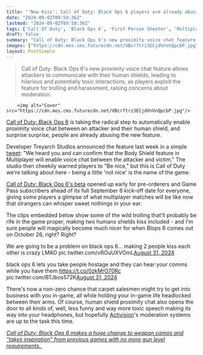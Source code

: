 ```yaml
---
title: "'Now Kiss': Call of Duty: Black Ops 6 players are already abusing the new proximity chat feature between human shields"
date: "2024-09-02T09:58:36Z"
lastmod: "2024-09-02T09:58:36Z"
tags: ['Call Of Duty', 'Black Ops 6', 'First Person Shooter', 'Multiplayer', 'Activision', 'Treyarch', 'Beta']
draft: false
summary: "Call of Duty: Black Ops 6's new proximity voice chat feature allows attackers to communicate with their human shields, leading to hilarious and potentially toxic interactions, as players exploit the feature for trolling and harassment, raising concerns about moderation."
images: ["https://cdn.mos.cms.futurecdn.net/VBcr7trz3ECjdVnVnQpcbP.jpg"]
layout: PostSimple
---
```

> Call of Duty: Black Ops 6's new proximity voice chat feature allows attackers to communicate with their human shields, leading to hilarious and potentially toxic interactions, as players exploit the feature for trolling and harassment, raising concerns about moderation.


        <img alt="Cover" src="https://cdn.mos.cms.futurecdn.net/VBcr7trz3ECjdVnVnQpcbP.jpg"/>
        
[Call of Duty: Black Ops 6](https://www.gamesradar.com/games/call-of-duty/call-of-duty-black-ops-6-guide/) is taking the radical step to automatically enable proximity voice chat between an attacker and their human shield, and surprise surprise, people are already abusing the new feature.

Developer Treyarch Studios announced the feature last week in a simple [tweet](https://x.com/Treyarch/status/1828884563986395607?ref_src=twsrc%5Etfw%7Ctwcamp%5Etweetembed%7Ctwterm%5E1828884563986395607%7Ctwgr%5E44efeb9ce65689a262348d4cbbc674eb29ab85a6%7Ctwcon%5Es1_&ref_url=https%3A%2F%2Fwww.windowscentral.com%2Fgaming%2Fcall-of-duty-black-ops-6-adds-hilarious-feature-thats-going-to-let-you-whisper-sweet-nothings-to-your-enemy-and-its-going-to-get-a-lot-of-people-in-trouble): "We heard you and can confirm that the Body Shield feature in Multiplayer will enable voice chat between the attacker and victim." The studio then cheekily warned players to "Be nice," but this is Call of Duty we're talking about here - being a little 'not nice' is the name of the game.

[Call of Duty: Black Ops 6's beta](https://www.gamesradar.com/games/call-of-duty/call-of-duty-black-ops-6-beta-how-to-access/) opened up early for pre-orderers and Game Pass subscribers ahead of its full September 6 kick-off date for everyone, giving some players a glimpse of what multiplayer matches will be like now that strangers can whisper sweet nothings in your ear. 

The clips embedded below show some of the wild trolling that'll probably be rife in the game proper, making two humans shields kiss included - and I'm sure people will magically become much nicer for when Blops 6 comes out on October 26, right? Right?

We are going to be a problem on black ops 6... making 2 people kiss each other is crazy LMAO pic.twitter.com/vROuUXVOmL[August 31, 2024](https://twitter.com/chubzdpt/status/1830020688360473084)

black ops 6 lets you take people hostage and they can hear your comms while you have them https://t.co/0zkMrO70Rc pic.twitter.com/BTJbos572K[August 31, 2024](https://twitter.com/heyitsdege/status/1829745473277800595)

There's now a non-zero chance that carpet salesmen might try to get into business with you in-game, all while holding your in-game life headlocked between their arms. Of course, human shield proximity chat also opens the door to all kinds of, well, less funny and way more toxic speech making its way into your headphones, but hopefully [Activision](https://www.gamesradar.com/tag/activision/)'s moderation systems are up to the task this time.

[<em>Call of Duty: Black Ops 6 makes a huge change to weapon camos and “takes inspiration” from previous games with no more gun level requirements.</em> ](https://www.gamesradar.com/games/call-of-duty/call-of-duty-black-ops-6-makes-a-huge-change-to-weapon-camos-and-takes-inspiration-from-previous-games-no-more-gun-level-requirements-saving-a-ton-of-time/)
        